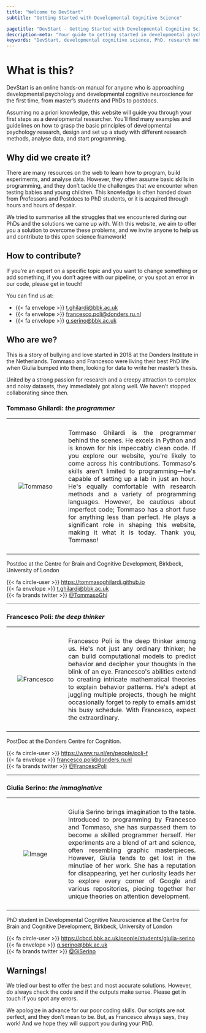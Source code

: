 ```yaml
---
title: "Welcome to DevStart"
subtitle: "Getting Started with Developmental Cognitive Science"

pagetitle: "DevStart - Getting Started with Developmental Cognitive Science"
description-meta: "Your guide to getting started in developmental psychology and developmental cognitive neuroscience. Learn about research methods, data analysis, and programming for your PhD journey."
keywords: "DevStart, developmental cognitive science, PhD, research methods, data analysis,programming, neuroscience, psychology, developmental research, developmental science"
---
```


# What is this?

DevStart is an online hands-on manual for anyone who is approaching developmental psychology and developmental cognitive neuroscience for the first time, from master's students and PhDs to postdocs. 

Assuming no a priori knowledge, this website will guide you through your first steps as a developmental researcher. You'll find many examples and guidelines on how to grasp the basic principles of developmental psychology research, design and set up a study with different research methods, analyse data, and start programming.

## Why did we create it?

There are many resources on the web to learn how to program, build experiments, and analyse data. However, they often assume basic skills in programming, and they don't tackle the challenges that we encounter when testing babies and young children. This knowledge is often handed down from Professors and Postdocs to PhD students, or it is acquired through hours and hours of despair. 

We tried to summarise all the struggles that we encountered during our PhDs and the solutions we came up with. With this website, we aim to offer you a solution to overcome these problems, and we invite anyone to help us and contribute to this open science framework! 

## How to contribute?

If you're an expert on a specific topic and you want to change something or add something, if you don't agree with our pipeline, or you spot an error in our code, please get in touch! 

You can find us at:

-   {{< fa envelope >}} [t.ghilardi\@bbk.ac.uk](mailto:t.ghilardi@bbk.ac.uk)\
-   {{< fa envelope >}} [francesco.poli\@donders.ru.nl](mailto:francesco.poli@donders.ru.nl)\
-   {{< fa envelope >}} [g.serino\@bbk.ac.uk](mailto:g.serino@bbk.ac.uk)\

## Who are we?

This is a story of bullying and love started in 2018 at the Donders Institute in the Netherlands. Tommaso and Francesco were living their best PhD life when Giulia bumped into them, looking for data to write her master's thesis.

United by a strong passion for research and a creepy attraction to complex and noisy datasets, they immediately got along well. We haven't stopped collaborating since then.

### Tommaso Ghilardi: *the programmer*

```{=html}
<table style="width: 100%; border-collapse: collapse; border: none;">
       <tr>
           <td style="width: 30%; padding: 10px; vertical-align: middle; text-align: center; border: none;">
               <img src="images/welcome/Tommaso.jpg" alt="Tommaso" style="max-width: 100%;">
           </td>
           <td style="width: 70%; padding: 10px; text-align: justify; border: none;">
               <p>Tommaso Ghilardi is the programmer behind the scenes. He excels in Python and is known for his impeccably clean code. If you explore our website, you're likely to come across his contributions. Tommaso's skills aren't limited to programming—he's capable of setting up a lab in just an hour. He's equally comfortable with research methods and a variety of programming languages. However, be cautious about imperfect code; Tommaso has a short fuse for anything less than perfect. He plays a significant role in shaping this website, making it what it is today. Thank you, Tommaso!
               </p>
           </td>
       </tr>
   </table>
```
Postdoc at the Centre for Brain and Cognitive Development, Birkbeck, University of London

{{< fa circle-user >}} <https://tommasoghilardi.github.io>\
{{< fa envelope >}} [t.ghilardi\@bbk.ac.uk](mailto:t.ghilardi@bbk.ac.uk)\
{{< fa brands twitter >}} [\@TommasoGhi](https://twitter.com/tommasoghi)

------------------------------------------------------------------------

### Francesco Poli: *the deep thinker*

```{=html}
<table style="width: 100%; border-collapse: collapse; border: none;">
       <tr>
           <td style="width: 30%; padding: 10px; vertical-align: middle; text-align: center; border: none;">
               <img src="images/welcome/Francesco.jpeg" alt="Francesco" style="max-width: 100%;">
           </td>
           <td style="width: 70%; padding: 10px; text-align: justify; border: none;">
               <p>Francesco Poli is the deep thinker among us. He's not just any ordinary thinker; he can build computational models to predict behavior and decipher your thoughts in the blink of an eye. Francesco's abilities extend to creating intricate mathematical theories to explain behavior patterns. He's adept at juggling multiple projects, though he might occasionally forget to reply to emails amidst his busy schedule. With Francesco, expect the extraordinary.
               </p>
           </td>
       </tr>
   </table>
```
PostDoc at the Donders Centre for Cognition.

{{< fa circle-user >}} <https://www.ru.nl/en/people/poli-f>\
{{< fa envelope >}} [francesco.poli\@donders.ru.nl](mailto:francesco.poli@donders.ru.nl)\
{{< fa brands twitter >}} [\@FrancescPoli](https://twitter.com/FrancescPoli)

------------------------------------------------------------------------

### Giulia Serino: *the immaginative*

```{=html}
<table style="width: 100%; border-collapse: collapse; border: none;">
       <tr>
           <td style="width: 30%; padding: 10px; vertical-align: middle; text-align: center; border: none;">
               <img src="images/welcome/Giulia.png" alt="Image" style="max-width: 100%;">
           </td>
           <td style="width: 70%; padding: 10px; text-align: justify; border: none;">
               <p>Giulia Serino brings imagination to the table. Introduced to programming by Francesco and Tommaso, she has surpassed them to become a skilled programmer herself. Her experiments are a blend of art and science, often resembling graphic masterpieces. However, Giulia tends to get lost in the minutiae of her work. She has a reputation for disappearing, yet her curiosity leads her to explore every corner of Google and various repositories, piecing together her unique theories on attention development.
               </p>
           </td>
       </tr>
   </table>
```
PhD student in Developmental Cognitive Neuroscience at the Centre for Brain and Cognitive Development, Birkbeck, University of London

{{< fa circle-user >}} <https://cbcd.bbk.ac.uk/people/students/giulia-serino>\
{{< fa envelope >}} [g.serino\@bbk.ac.uk](mailto:g.serino@bbk.ac.uk)\
{{< fa brands twitter >}} [\@GiSerino](https://twitter.com/GiSerino)

## Warnings!

We tried our best to offer the best and most accurate solutions. However, do always check the code and if the outputs make sense. Please get in touch if you spot any errors.

We apologize in advance for our poor coding skills. Our scripts are not perfect, and they don't mean to be. But, as Francesco always says, they work! And we hope they will support you during your PhD.
